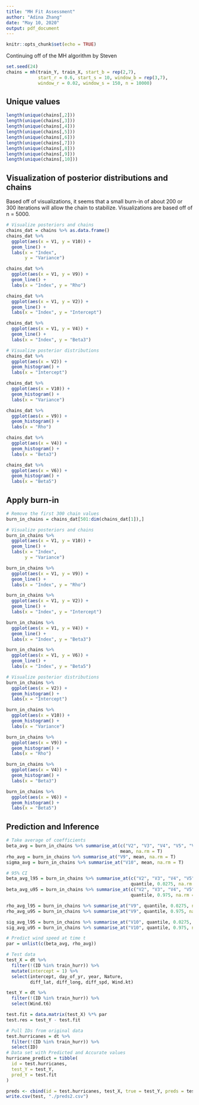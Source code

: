 ```yaml
---
title: "MH Fit Assessment"
author: "Adina Zhang"
date: "May 10, 2020"
output: pdf_document
---
```


```r
knitr::opts_chunk$set(echo = TRUE)
```

Continuing off of the MH algorithm by Steven

```r
set.seed(24)
chains = mh(train_Y, train_X, start_b = rep(2,7), 
            start_r = 0.6, start_s = 10, window_b = rep(3,7),
            window_r = 0.02, window_s = 150, n = 10000)
```

## Unique values

```r
length(unique(chains[,2]))
length(unique(chains[,3]))
length(unique(chains[,4]))
length(unique(chains[,5]))
length(unique(chains[,6]))
length(unique(chains[,7]))
length(unique(chains[,8]))
length(unique(chains[,9]))
length(unique(chains[,10]))
```


## Visualization of posterior distributions and chains

Based off of visualizations, it seems that a small burn-in of about 200 or 300 iterations will allow the chain to stabilize. Visualizations are based off of n = 5000.

```r
# Visualize posteriors and chains
chains_dat = chains %>% as.data.frame()
chains_dat %>% 
  ggplot(aes(x = V1, y = V10)) +
  geom_line() +
  labs(x = "Index",
       y = "Variance")

chains_dat %>% 
  ggplot(aes(x = V1, y = V9)) +
  geom_line() + 
  labs(x = "Index", y = "Rho")

chains_dat %>% 
  ggplot(aes(x = V1, y = V2)) +
  geom_line() + 
  labs(x = "Index", y = "Intercept")

chains_dat %>% 
  ggplot(aes(x = V1, y = V4)) +
  geom_line() + 
  labs(x = "Index", y = "Beta3")
```

```r
# Visualize posterior distributions
chains_dat %>% 
  ggplot(aes(x = V2)) + 
  geom_histogram() + 
  labs(x = "Intercept")

chains_dat %>% 
  ggplot(aes(x = V10)) + 
  geom_histogram() + 
  labs(x = "Variance")

chains_dat %>% 
  ggplot(aes(x = V9)) + 
  geom_histogram() + 
  labs(x = "Rho")

chains_dat %>% 
  ggplot(aes(x = V4)) + 
  geom_histogram() +
  labs(x = "Beta3")

chains_dat %>% 
  ggplot(aes(x = V6)) + 
  geom_histogram() +
  labs(x = "Beta5")
```

## Apply burn-in

```r
# Remove the first 300 chain values
burn_in_chains = chains_dat[501:dim(chains_dat[1]),]
```

```r
# Visualize posteriors and chains
burn_in_chains %>% 
  ggplot(aes(x = V1, y = V10)) +
  geom_line() +
  labs(x = "Index",
       y = "Variance")

burn_in_chains %>% 
  ggplot(aes(x = V1, y = V9)) +
  geom_line() + 
  labs(x = "Index", y = "Rho")

burn_in_chains %>% 
  ggplot(aes(x = V1, y = V2)) +
  geom_line() + 
  labs(x = "Index", y = "Intercept")

burn_in_chains %>% 
  ggplot(aes(x = V1, y = V4)) +
  geom_line() + 
  labs(x = "Index", y = "Beta3")

burn_in_chains %>% 
  ggplot(aes(x = V1, y = V6)) +
  geom_line() + 
  labs(x = "Index", y = "Beta5")
```

```r
# Visualize posterior distributions
burn_in_chains %>% 
  ggplot(aes(x = V2)) + 
  geom_histogram() + 
  labs(x = "Intercept")

burn_in_chains %>% 
  ggplot(aes(x = V10)) + 
  geom_histogram() + 
  labs(x = "Variance")

burn_in_chains %>% 
  ggplot(aes(x = V9)) + 
  geom_histogram() + 
  labs(x = "Rho")

burn_in_chains %>% 
  ggplot(aes(x = V4)) + 
  geom_histogram() +
  labs(x = "Beta3")

burn_in_chains %>% 
  ggplot(aes(x = V6)) + 
  geom_histogram() +
  labs(x = "Beta5")
```

## Prediction and Inference

```r
# Take average of coefficients
beta_avg = burn_in_chains %>% summarise_at(c("V2", "V3", "V4", "V5", "V6", "V7", "V8"), 
                                           mean, na.rm = T)
rho_avg = burn_in_chains %>% summarise_at("V9", mean, na.rm = T)
sigma_avg = burn_in_chains %>% summarise_at("V10", mean, na.rm = T)

# 95% CI
beta_avg_l95 = burn_in_chains %>% summarise_at(c("V2", "V3", "V4", "V5", "V6", "V7", "V8"), 
                                               quantile, 0.0275, na.rm = T)
beta_avg_u95 = burn_in_chains %>% summarise_at(c("V2", "V3", "V4", "V5", "V6", "V7", "V8"), 
                                               quantile, 0.975, na.rm = T)

rho_avg_l95 = burn_in_chains %>% summarise_at("V9", quantile, 0.0275, na.rm = T)
rho_avg_u95 = burn_in_chains %>% summarise_at("V9", quantile, 0.975, na.rm = T)

sig_avg_l95 = burn_in_chains %>% summarise_at("V10", quantile, 0.0275, na.rm = T)
sig_avg_u95 = burn_in_chains %>% summarise_at("V10", quantile, 0.975, na.rm = T)

# Predict wind speed at time t
par = unlist(c(beta_avg, rho_avg))

# Test data
test_X = dt %>%
  filter(!(ID %in% train_hurr)) %>%
  mutate(intercept = 1) %>%
  select(intercept, day_of_yr, year, Nature, 
         diff_lat, diff_long, diff_spd, Wind.kt)

test_Y = dt %>%
  filter(!(ID %in% train_hurr)) %>%
  select(Wind.t6)

test.fit = data.matrix(test_X) %*% par
test.res = test_Y - test.fit

# Pull IDs from original data
test.hurricanes = dt %>%
  filter(!(ID %in% train_hurr)) %>%
  select(ID)
# Data set with Predicted and Accurate values
hurricane_predict = tibble(
  id = test.hurricanes,
  test_Y = test_Y,
  pred_Y = test.fit
)

preds <- cbind(id = test.hurricanes, test_X, true = test_Y, preds = test.fit)
write.csv(test, "./preds2.csv")
```

